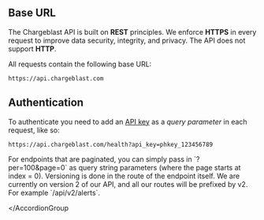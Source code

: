 ## Base URL

The Chargeblast API is built on **REST** principles. We enforce **HTTPS** in every request to improve data security, integrity, and privacy. The API does not support **HTTP**.

All requests contain the following base URL:

```
https://api.chargeblast.com
```

## Authentication

To authenticate you need to add an [API key](https://app.chargeblast.com/settings/developer) as a _query parameter_ in each request, like so:

```
https://api.chargeblast.com/health?api_key=phkey_123456789
```

<AccordionGroup>
<Accordion title="How does pagination work?">
  For endpoints that are paginated, you can simply pass in `?per=100&page=0` as
  query string parameters (where the page starts at index = 0).
</Accordion>
<Accordion title="How do you handle versioning?">
  Versioning is done in the route of the endpoint itself. We are currently on
  version 2 of our API, and all our routes will be prefixed by v2. For example
  `/api/v2/alerts`.
</Accordion>

</AccordionGroup
